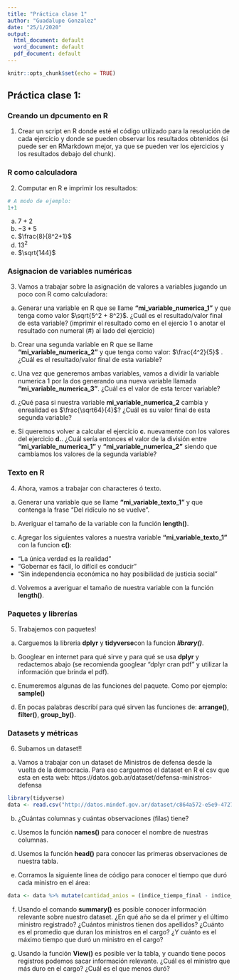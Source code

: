 ---
title: "Práctica clase 1"
author: "Guadalupe Gonzalez"
date: "25/1/2020"
output:
  html_document: default
  word_document: default
  pdf_document: default
---

```{r setup, include=FALSE}
knitr::opts_chunk$set(echo = TRUE)
```
## Práctica clase 1:

### Creando un dpcumento en R

1. Crear un script en R donde esté el código utilizado para la resolución de cada ejercicio y donde se pueden observar los resultados obtenidos (si puede ser en RMarkdown mejor, ya que se pueden ver los ejercicios y los resultados debajo del chunk).

### R como calculadora

2. Computar en R e imprimir los resultados:

```{r}
# A modo de ejemplo:
1+1
```

a. $7+2$
b. $-3 * 5$
c. $\frac{8}{8^2+1}$
d. $13^2$
e. $\sqrt{144}$

### Asignacion de variables numéricas

3. Vamos a trabajar sobre la asignación de valores a variables jugando un poco con R como calculadora: 

a. Generar una variable en R que se llame **"mi_variable_numerica_1"** y que tenga como valor $\sqrt{5^2 + 8^2}$. ¿Cuál es el resultado/valor final de esta variable? (imprimir el resultado como en el ejercio 1 o anotar el resultado con numeral (#) al lado del ejercicio)

b. Crear una segunda variable en R que se llame **"mi_variable_numerica_2"** y que tenga como valor: $\frac{4^2}{5}$ .  ¿Cuál es el resultado/valor final de esta variable?

c. Una vez que generemos ambas variables, vamos a dividir la variable numerica 1 por la dos generando una nueva variable llamada **"mi_variable_numerica_3"**. ¿Cuál es el valor de esta tercer variable?

d. ¿Qué pasa si nuestra variable **mi_variable_numerica_2** cambia y enrealidad es $\frac{\sqrt64}{4}$? ¿Cuál es su valor final de esta segunda variable? 

e. Si queremos volver a calcular el ejercicio **c.** nuevamente con los valores del ejercicio **d.**. ¿Cuál sería entonces el valor de la división entre **"mi_variable_numerica_1"** y **"mi_variable_numerica_2"** siendo que cambiamos los valores de la segunda variable?


### Texto en R

4. Ahora, vamos a trabajar con characteres ó texto. 

a. Generar una variable que se llame **"mi_variable_texto_1"** y que contenga la frase "Del ridículo no se vuelve".

b. Averiguar el tamaño de la variable con la función __length()__.

c. Agregar los siguientes valores a nuestra variable **"mi_variable_texto_1"** con la funcion __c()__:
  * "La única verdad es la realidad"
  * "Gobernar es fácil, lo difícil es conducir"
  * "Sin independencia económica no hay posibilidad de justicia social"

d. Volvemos a averiguar el tamaño de nuestra variable con la función __length()__.

### Paquetes y librerías

5. Trabajemos con paquetes!

a. Carguemos la libreria **dplyr** y **tidyverse**con la funcion ___library()___.

b. Googlear en internet para qué sirve y para qué se usa **dplyr** y redactemos abajo (se recomienda googlear "dplyr cran pdf" y utilizar la información que brinda el pdf).

c. Enumeremos algunas de las funciones del paquete. Como por ejemplo: __sample()__

d. En pocas palabras describí para qué sirven las funciones de: __arrange()__, __filter()__, __group_by()__.


### Datasets y métricas

6. Subamos un dataset!!

a. Vamos a trabajar con un dataset de Ministros de defensa desde la vuelta de la democracia. Para eso carguemos el dataset en R el csv que esta en esta web: https://datos.gob.ar/dataset/defensa-ministros-defensa
```{r, include=FALSE, echo =FALSE}
library(tidyverse)
data <- read.csv("http://datos.mindef.gov.ar/dataset/c864a572-e5e9-4727-aee3-bed0faab88a1/resource/ce829ee7-c5d1-4226-a2d0-3e4a95b71c66/download/ministros-defensa-historico.csv")
```
b. ¿Cuántas columnas y cuántas observaciones (filas) tiene?

c. Usemos la función __names()__ para conocer el nombre de nuestras columnas.

d. Usemos la función __head()__ para conocer las primeras observaciones de nuestra tabla.

e. Corramos la siguiente linea de código para conocer el tiempo que duró cada ministro en el área:

```{r}
data <- data %>% mutate(cantidad_anios = (indice_tiempo_final - indice_tiempo_inicial) ) ## OJO! ACA hay que reemplazar "data" por el nombre que le hayamos puesto a nuestro dataset en el caso de que no lo hayamos llamado "data".
```


f. Usando el comando __summary()__ es posible conocer información relevante sobre nuestro dataset.
¿En qué año se da el primer y el último ministro registrado? ¿Cuántos ministros tienen dos apellidos? ¿Cuánto es el promedio que duran los ministros en el cargo? ¿Y cuánto es el máximo tiempo que duró un ministro en el cargo?

g. Usando la función __View()__ es posible ver la tabla, y cuando tiene pocos registros podemos sacar información relevante. ¿Cuál es el ministro que más duro en el cargo? ¿Cuál es el que menos duró? 

